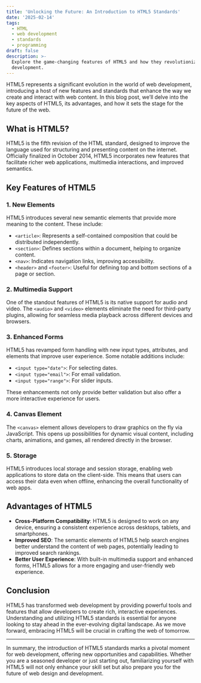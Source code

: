 ```yaml
---
title: 'Unlocking the Future: An Introduction to HTML5 Standards'
date: '2025-02-14'
tags:
  - HTML
  - web development
  - standards
  - programming
draft: false
description: >-
  Explore the game-changing features of HTML5 and how they revolutionize web
  development.
---
```


HTML5 represents a significant evolution in the world of web development, introducing a host of new features and standards that enhance the way we create and interact with web content. In this blog post, we’ll delve into the key aspects of HTML5, its advantages, and how it sets the stage for the future of the web.

## What is HTML5?

HTML5 is the fifth revision of the HTML standard, designed to improve the language used for structuring and presenting content on the internet. Officially finalized in October 2014, HTML5 incorporates new features that facilitate richer web applications, multimedia interactions, and improved semantics.

## Key Features of HTML5

### 1. New Elements

HTML5 introduces several new semantic elements that provide more meaning to the content. These include:

- `<article>`: Represents a self-contained composition that could be distributed independently.
- `<section>`: Defines sections within a document, helping to organize content.
- `<nav>`: Indicates navigation links, improving accessibility.
- `<header>` and `<footer>`: Useful for defining top and bottom sections of a page or section.

### 2. Multimedia Support

One of the standout features of HTML5 is its native support for audio and video. The `<audio>` and `<video>` elements eliminate the need for third-party plugins, allowing for seamless media playback across different devices and browsers.

### 3. Enhanced Forms

HTML5 has revamped form handling with new input types, attributes, and elements that improve user experience. Some notable additions include:

- `<input type="date">`: For selecting dates.
- `<input type="email">`: For email validation.
- `<input type="range">`: For slider inputs.

These enhancements not only provide better validation but also offer a more interactive experience for users.

### 4. Canvas Element

The `<canvas>` element allows developers to draw graphics on the fly via JavaScript. This opens up possibilities for dynamic visual content, including charts, animations, and games, all rendered directly in the browser.

### 5. Storage

HTML5 introduces local storage and session storage, enabling web applications to store data on the client-side. This means that users can access their data even when offline, enhancing the overall functionality of web apps.

## Advantages of HTML5

- **Cross-Platform Compatibility**: HTML5 is designed to work on any device, ensuring a consistent experience across desktops, tablets, and smartphones.
- **Improved SEO**: The semantic elements of HTML5 help search engines better understand the content of web pages, potentially leading to improved search rankings.
- **Better User Experience**: With built-in multimedia support and enhanced forms, HTML5 allows for a more engaging and user-friendly web experience.

## Conclusion

HTML5 has transformed web development by providing powerful tools and features that allow developers to create rich, interactive experiences. Understanding and utilizing HTML5 standards is essential for anyone looking to stay ahead in the ever-evolving digital landscape. As we move forward, embracing HTML5 will be crucial in crafting the web of tomorrow.

---

In summary, the introduction of HTML5 standards marks a pivotal moment for web development, offering new opportunities and capabilities. Whether you are a seasoned developer or just starting out, familiarizing yourself with HTML5 will not only enhance your skill set but also prepare you for the future of web design and development.
